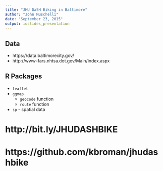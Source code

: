 ```yaml
---
title: "JHU DaSH Biking in Baltimore"
author: "John Muschelli"
date: "September 23, 2015"
output: ioslides_presentation
---
```


## Data

- https://data.baltimorecity.gov/
- http://www-fars.nhtsa.dot.gov/Main/index.aspx

## R Packages

- `leaflet`
- `ggmap`
    - `geocode` function
    - `route` function
- `sp` - spatial data

# http://bit.ly/JHUDASHBIKE

# https://github.com/kbroman/jhudashbike
